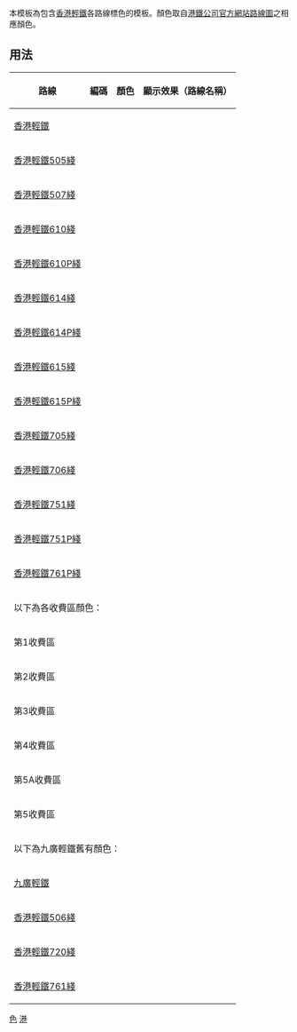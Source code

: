 <noinclude>{{template doc page viewed directly}}</noinclude>
本模板為包含[[香港輕鐵]]各路線標色的模板。顏色取自[[港鐵公司]][http://www.mtr.com.hk/chi/getting_around/images/LR_routemap.pdf 官方網站路線圖]之相應顏色。

== 用法 ==
{| class="wikitable"
|- 
! 路線 || 編碼 || 顏色 || 顯示效果（路線名稱）
|- 
| [[香港輕鐵]] || {{tnull|輕鐵顏色}} || {{輕鐵顏色}} || {{colorbox|{{輕鐵顏色}}|border=none}}
|- 
| [[香港輕鐵505綫]] || {{tnull|輕鐵顏色|505}} || {{輕鐵顏色|505}} || {{colorbox|{{輕鐵顏色|505}}|border=none}}
|-
| [[香港輕鐵507綫]] || {{tnull|輕鐵顏色|507}} || {{輕鐵顏色|507}} || {{colorbox|{{輕鐵顏色|507}}|border=none}}  
|- 
| [[香港輕鐵610綫]] || {{tnull|輕鐵顏色|610}} || {{輕鐵顏色|610}} || {{colorbox|{{輕鐵顏色|610}}|border=none}} 
|- 
| [[香港輕鐵610綫|香港輕鐵610P綫]] || {{tnull|輕鐵顏色|610P}} || {{輕鐵顏色|610P}} || {{colorbox|{{輕鐵顏色|610P}}|border=none}}  
|- 
| [[香港輕鐵614綫]] || {{tnull|輕鐵顏色|614}} || {{輕鐵顏色|614}} || {{colorbox|{{輕鐵顏色|614}}|border=none}}  
|- 
| [[香港輕鐵614P綫]] || {{tnull|輕鐵顏色|614P}} || {{輕鐵顏色|614P}} || {{colorbox|{{輕鐵顏色|614P}}|border=none}}  
|- 
| [[香港輕鐵615綫]] || {{tnull|輕鐵顏色|615}} || {{輕鐵顏色|615}} || {{colorbox|{{輕鐵顏色|615}}|border=none}}  
|- 
| [[香港輕鐵615P綫]] || {{tnull|輕鐵顏色|615P}} || {{輕鐵顏色|615P}} || {{colorbox|{{輕鐵顏色|615P}}|border=none}}  
|- 
| [[香港輕鐵705綫]] || {{tnull|輕鐵顏色|705}} || {{輕鐵顏色|705}} || {{colorbox|{{輕鐵顏色|705}}|border=none}}  
|- 
| [[香港輕鐵706綫]] || {{tnull|輕鐵顏色|706}} || {{輕鐵顏色|706}} || {{colorbox|{{輕鐵顏色|706}}|border=none}} 
|- 
| [[香港輕鐵751綫]] || {{tnull|輕鐵顏色|751}} || {{輕鐵顏色|751}} || {{colorbox|{{輕鐵顏色|751}}|border=none}}  
|- 
| [[香港輕鐵751P綫]] || {{tnull|輕鐵顏色|751P}} || {{輕鐵顏色|751P}} || {{colorbox|{{輕鐵顏色|751P}}|border=none}}  
|- 
| [[香港輕鐵761P綫]] || {{tnull|輕鐵顏色|761P}} || {{輕鐵顏色|761P}} || {{colorbox|{{輕鐵顏色|761P}}|border=none}}  
|- 
! colspan=4 |以下為各收費區顏色： 
|- 
| rowspan=2 | 第1收費區 || {{tnull|輕鐵顏色|第1收費區}} || {{輕鐵顏色|第1收費區}} || {{colorbox|{{輕鐵顏色|第1收費區}}|border=none}}
|-
| {{tnull|輕鐵顏色|第1收費區背景色}} || {{輕鐵顏色|第1收費區背景色}} || {{colorbox|{{輕鐵顏色|第1收費區背景色}}|border=none}}
|- 
| rowspan=2 | 第2收費區 || {{tnull|輕鐵顏色|第2收費區}} || {{輕鐵顏色|第2收費區}} || {{colorbox|{{輕鐵顏色|第2收費區}}|border=none}}
|-
| {{tnull|輕鐵顏色|第2收費區背景色}} || {{輕鐵顏色|第2收費區背景色}} || {{colorbox|{{輕鐵顏色|第2收費區背景色}}|border=none}}
|- 
| rowspan=2 | 第3收費區 || {{tnull|輕鐵顏色|第3收費區}} || {{輕鐵顏色|第3收費區}} || {{colorbox|{{輕鐵顏色|第3收費區}}|border=none}}
|-
| {{tnull|輕鐵顏色|第3收費區背景色}} || {{輕鐵顏色|第3收費區背景色}} || {{colorbox|{{輕鐵顏色|第3收費區背景色}}|border=none}}
|- 
| rowspan=2 | 第4收費區 || {{tnull|輕鐵顏色|第4收費區}} || {{輕鐵顏色|第4收費區}} || {{colorbox|{{輕鐵顏色|第4收費區}}|border=none}}
|-
| {{tnull|輕鐵顏色|第4收費區背景色}} || {{輕鐵顏色|第4收費區背景色}} || {{colorbox|{{輕鐵顏色|第4收費區背景色}}|border=none}}
|- 
| rowspan=2 | 第5A收費區 || {{tnull|輕鐵顏色|第5A收費區}} || {{輕鐵顏色|第5A收費區}} || {{colorbox|{{輕鐵顏色|第5A收費區}}|border=none}}
|-
| {{tnull|輕鐵顏色|第5A收費區背景色}} || {{輕鐵顏色|第5A收費區背景色}} || {{colorbox|{{輕鐵顏色|5A收費區背景色}}|border=none}}
|- 
| rowspan=2 | 第5收費區 || {{tnull|輕鐵顏色|第5收費區}} || {{輕鐵顏色|第5收費區}} || {{colorbox|{{輕鐵顏色|第5收費區}}|border=none}}
|-
| {{tnull|輕鐵顏色|第5收費區背景色}} || {{輕鐵顏色|第5收費區背景色}} || {{colorbox|{{輕鐵顏色|第5收費區背景色}}|border=none}}
|- 
! colspan=4 |以下為九廣輕鐵舊有顏色： 
|- 
| [[九廣輕鐵]] || {{tnull|輕鐵顏色|kcr}} || {{輕鐵顏色|kcr}} || {{colorbox|{{輕鐵顏色|kcr}}|border=none}}
|-
| [[香港輕鐵506綫]] || {{tnull|輕鐵顏色|506}} || {{輕鐵顏色|507}} || {{colorbox|{{輕鐵顏色|507}}|border=none}}
|- 
| [[香港輕鐵720綫]] || {{tnull|輕鐵顏色|720}} || {{輕鐵顏色|720}} || {{colorbox|{{港鐵顏色|東鐵}}|border=none}}
|-
| [[香港輕鐵761綫]] || {{tnull|輕鐵顏色|761}} || {{輕鐵顏色|761}} ||  {{colorbox|{{輕鐵顏色|507}} |border=none}} 
|}

<includeonly>
[[Category:香港鐵路模板|色]]
[[Category:中国铁路运输颜色模板|港]]
</includeonly>